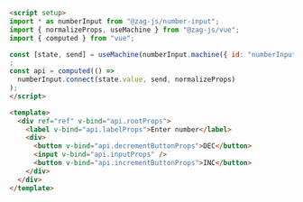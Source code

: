 ```md
<script setup>
import * as numberInput from "@zag-js/number-input";
import { normalizeProps, useMachine } from "@zag-js/vue";
import { computed } from "vue";

const [state, send] = useMachine(numberInput.machine({ id: "numberInput" }));
;
const api = computed(() =>
  numberInput.connect(state.value, send, normalizeProps)
);
</script>

<template>
  <div ref="ref" v-bind="api.rootProps">
    <label v-bind="api.labelProps">Enter number</label>
    <div>
      <button v-bind="api.decrementButtonProps">DEC</button>
      <input v-bind="api.inputProps" />
      <button v-bind="api.incrementButtonProps">INC</button>
    </div>
  </div>
</template>
```
